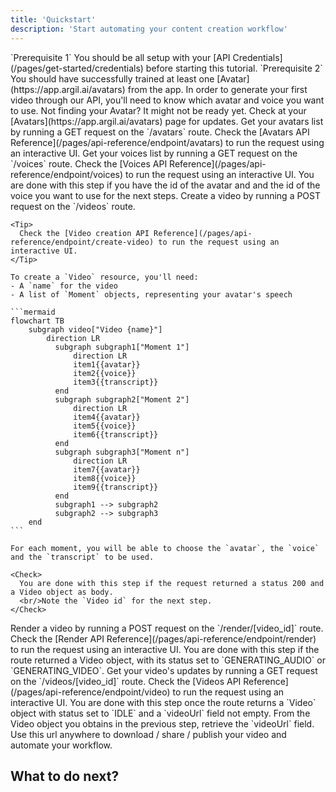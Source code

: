 ```yaml
---
title: 'Quickstart'
description: 'Start automating your content creation workflow'
---
```



<Info>
  `Prerequisite 1` You should be all setup with your [API Credentials](/pages/get-started/credentials) before starting this tutorial.
  `Prerequisite 2` You should have successfully trained at least one [Avatar](https://app.argil.ai/avatars) from the app.
</Info>

<Steps>
  <Step icon="magnifying-glass" title="Get a look at your avatar and voice resources">
    In order to generate your first video through our API, you'll need to know which avatar and voice you want to use.
    <Note>
      Not finding your Avatar? It might not be ready yet. Check at your [Avatars](https://app.argil.ai/avatars) page for updates.
    </Note>
    <AccordionGroup>
      <Accordion icon="user" title="Check your available avatars">
        Get your avatars list by running a GET request on the `/avatars` route.
        <Tip>
          Check the [Avatars API Reference](/pages/api-reference/endpoint/avatars) to run the request using an interactive UI.
        </Tip>
      </Accordion>
      <Accordion icon="microphone" title="Check your available voices">
        Get your voices list by running a GET request on the `/voices` route.
        <Tip>
          Check the [Voices API Reference](/pages/api-reference/endpoint/voices) to run the request using an interactive UI.
        </Tip>
      </Accordion>
    </AccordionGroup>
    <Check>
      You are done with this step if you have the id of the avatar and and the id of the voice you want to use for the next steps.
    </Check>
  </Step>
  <Step icon="square-plus" title="Create a video">
    Create a video by running a POST request on the `/videos` route.

    <Tip>
      Check the [Video creation API Reference](/pages/api-reference/endpoint/create-video) to run the request using an interactive UI.
    </Tip>

    To create a `Video` resource, you'll need:
    - A `name` for the video
    - A list of `Moment` objects, representing your avatar's speech

    ```mermaid
    flowchart TB
        subgraph video["Video {name}"]
            direction LR
              subgraph subgraph1["Moment 1"]
                  direction LR
                  item1{{avatar}}
                  item2{{voice}}
                  item3{{transcript}}
              end
              subgraph subgraph2["Moment 2"]
                  direction LR
                  item4{{avatar}}
                  item5{{voice}}
                  item6{{transcript}}
              end
              subgraph subgraph3["Moment n"]
                  direction LR
                  item7{{avatar}}
                  item8{{voice}}
                  item9{{transcript}}
              end
              subgraph1 --> subgraph2
              subgraph2 --> subgraph3
        end
    ```
    
    For each moment, you will be able to choose the `avatar`, the `voice` and the `transcript` to be used.

    <Check>
      You are done with this step if the request returned a status 200 and a Video object as body.
      <br/>Note the `Video id` for the next step.
    </Check>
  </Step>
  <Step icon="video" title="Render the video you have created">
    Render a video by running a POST request on the `/render/[video_id]` route.
    <Tip>
      Check the [Render API Reference](/pages/api-reference/endpoint/render) to run the request using an interactive UI.
    </Tip>
    <Check>
        You are done with this step if the route returned a Video object, with its status set to `GENERATING_AUDIO` or `GENERATING_VIDEO`.
    </Check>
  </Step>
  <Step icon="badge-check" title="Check for updates until your avatar's video generation is finished">
    Get your video's updates by running a GET request on the `/videos/[video_id]` route.
    <Tip>
      Check the [Videos API Reference](/pages/api-reference/endpoint/video) to run the request using an interactive UI.
    </Tip>
    <Check>
        You are done with this step once the route returns a `Video` object with status set to `IDLE` and a `videoUrl` field not empty.
    </Check>
  </Step>
  <Step icon="share-nodes" title="Retrieve your avatar's video">
    From the Video object you obtains in the previous step, retrieve the `videoUrl` field.
    <Tip>
      Use this url anywhere to download / share / publish your video and automate your workflow.
    </Tip>
  </Step>
</Steps>

## What to do next?

<Integrations />
